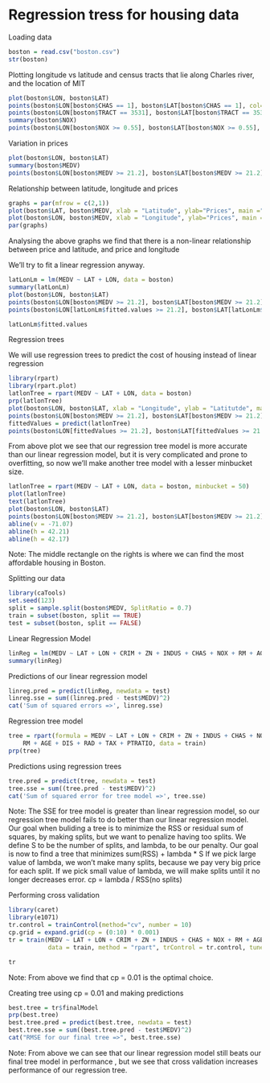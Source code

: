 Regression tress for housing data
=================

                          
                          
Loading data

```r
boston = read.csv("boston.csv")
str(boston)
```
Plotting longitude vs latitude and census tracts that lie along Charles river, and the location of MIT

```r
plot(boston$LON, boston$LAT)
points(boston$LON[boston$CHAS == 1], boston$LAT[boston$CHAS == 1], col="blue", pch = 19)
points(boston$LON[boston$TRACT == 3531], boston$LAT[boston$TRACT == 3531], col="red", pch=19)
summary(boston$NOX)
points(boston$LON[boston$NOX >= 0.55], boston$LAT[boston$NOX >= 0.55], col = "green", pch = 19)
```




Variation in prices

```r
plot(boston$LON, boston$LAT)
summary(boston$MEDV)
points(boston$LON[boston$MEDV >= 21.2], boston$LAT[boston$MEDV >= 21.2], col="red", pch = 19)
```


Relationship between latitude, longitude and prices

```r
graphs = par(mfrow = c(2,1))
plot(boston$LAT, boston$MEDV, xlab = "Latitude", ylab="Prices", main ="Prices vs Latitude")
plot(boston$LON, boston$MEDV, xlab = "Longitude", ylab="Prices", main ="Prices vs Longitude")
par(graphs)
```
Analysing the above graphs we find that there is a non-linear relationship between price and latitude, and price and longitude

We'll try to fit a linear regression anyway.

```r
latLonLm = lm(MEDV ~ LAT + LON, data = boston)
summary(latLonLm)
plot(boston$LON, boston$LAT)
points(boston$LON[boston$MEDV >= 21.2], boston$LAT[boston$MEDV >= 21.2], col="red", pch = 19)
points(boston$LON[latLonLm$fitted.values >= 21.2], boston$LAT[latLonLm$fitted.values >=21.2], col = "blue", pch = "$")
```
```r
latLonLm$fitted.values
```







Regression trees

We will use regression trees to predict the cost of housing instead of linear regression
```r
library(rpart)
library(rpart.plot)
latlonTree = rpart(MEDV ~ LAT + LON, data = boston)
prp(latlonTree)
plot(boston$LON, boston$LAT, xlab = "Longitude", ylab = "Latitutde", main = "Tracts with price above median" )
points(boston$LON[boston$MEDV >= 21.2], boston$LAT[boston$MEDV >= 21.2], col = "red", pch = 19)
fittedValues = predict(latlonTree)
points(boston$LON[fittedValues >= 21.2], boston$LAT[fittedValues >= 21.2], col="blue", pch = "$"  )
```

From above plot we see that our regression tree model is more accurate than our linear regression model, but it is very complicated and prone to overfitting, so now we'll make another tree model with a lesser minbucket size.

```r
latlonTree = rpart(MEDV ~ LAT + LON, data = boston, minbucket = 50)
plot(latlonTree)
text(latlonTree)
plot(boston$LON, boston$LAT)
points(boston$LON[boston$MEDV >= 21.2], boston$LAT[boston$MEDV >= 21.2], col = "red", pch = 19)
abline(v = -71.07)
abline(h = 42.21)
abline(h = 42.17)
```

Note: The middle rectangle on the rights is where we can find the most affordable housing in Boston.






Splitting our data

```r
library(caTools)
set.seed(123)
split = sample.split(boston$MEDV, SplitRatio = 0.7)
train = subset(boston, split == TRUE)
test = subset(boston, split == FALSE)
```

Linear Regression Model

```r
linReg = lm(MEDV ~ LAT + LON + CRIM + ZN + INDUS + CHAS + NOX + RM + AGE + DIS + RAD + TAX + PTRATIO, data = train)
summary(linReg)
```

Predictions of our linear regression model

```r
linreg.pred = predict(linReg, newdata = test)
linreg.sse = sum((linreg.pred - test$MEDV)^2)
cat('Sum of squared errors =>', linreg.sse)
```

Regression tree model

```r
tree = rpart(formula = MEDV ~ LAT + LON + CRIM + ZN + INDUS + CHAS + NOX + 
    RM + AGE + DIS + RAD + TAX + PTRATIO, data = train)
prp(tree)
```

Predictions using regression trees

```r
tree.pred = predict(tree, newdata = test)
tree.sse = sum((tree.pred - test$MEDV)^2)
cat('Sum of squared error for tree model =>', tree.sse)
```

Note: The SSE for tree model is greater than linear regression model, so our regression tree model fails to do better than our linear regression model.
Our goal when buliding a tree is to minimize the RSS or residual sum of squares, by making splits, but we want to penalize having too 
splits.
We define S to be the number of splits, and lambda, to be our penalty. Our goal is now to find a tree that minimizes sum(RSS) + lambda * S
If we pick large value of lambda, we won't make many splits, because we pay very big price for each split. If we pick small value of 
lambda, we will make splits until it no longer decreases error.
cp = lambda / RSS(no splits)


Performing cross validation

```r
library(caret)
library(e1071)
tr.control = trainControl(method="cv", number = 10)
cp.grid = expand.grid(cp = (0:10) * 0.001)
tr = train(MEDV ~ LAT + LON + CRIM + ZN + INDUS + CHAS + NOX + RM + AGE + DIS + RAD + TAX + PTRATIO,
           data = train, method = "rpart", trControl = tr.control, tuneGrid = cp.grid)
```

```r
tr
```
Note: From above we find that cp = 0.01 is the optimal choice.


Creating tree using cp = 0.01 and making predictions

```r
best.tree = tr$finalModel
prp(best.tree)
best.tree.pred = predict(best.tree, newdata = test)
best.tree.sse = sum((best.tree.pred - test$MEDV)^2)
cat("RMSE for our final tree =>", best.tree.sse)
```
Note: From above we can see that our linear regression model still beats our final tree model in performance , but we see that cross validation increases performance of our regression tree.

